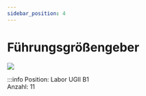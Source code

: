 ```yaml
---
sidebar_position: 4
---
```


# Führungsgrößengeber

[![](/image/Labore/B1/Laborplatten/MusterET/fuehrungsgroessengeber_min.webp)](/image/Labore/B1/Laborplatten/MusterET/fuehrungsgroessengeber.webp)


:::info
Position:   Labor UGII B1\
Anzahl: 11